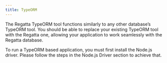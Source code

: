 ---
title: TypeORM
---

The Regatta TypeORM tool functions similarly to any other database’s TypeORM tool. You 
should be able to replace your existing TypeORM tool with the Regatta one, allowing your 
application to work seamlessly with the Regatta database.

To run a TypeORM based application, you must first install the Node.js driver. Please follow the 
steps in the Node.js Driver section to achieve that.